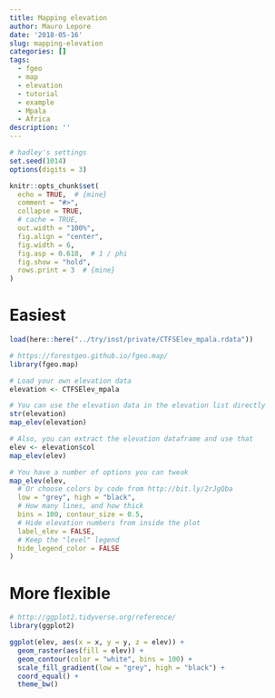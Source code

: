 ```yaml
---
title: Mapping elevation
author: Mauro Lepore
date: '2018-05-16'
slug: mapping-elevation
categories: []
tags:
  - fgeo
  - map
  - elevation
  - tutorial
  - example
  - Mpala
  - Africa
description: ''
---
```



```r
# hadley's settings
set.seed(1014)
options(digits = 3)

knitr::opts_chunk$set(
  echo = TRUE,  # {mine}
  comment = "#>",
  collapse = TRUE,
  # cache = TRUE,
  out.width = "100%",
  fig.align = "center",
  fig.width = 6,
  fig.asp = 0.618,  # 1 / phi
  fig.show = "hold",
  rows.print = 3  # {mine}
)
```

# Easiest

```r
load(here::here("../try/inst/private/CTFSElev_mpala.rdata"))
```

```r
# https://forestgeo.github.io/fgeo.map/
library(fgeo.map)

# Load your own elevation data
elevation <- CTFSElev_mpala

# You can use the elevation data in the elevation list directly
str(elevation)
map_elev(elevation)
```

```r
# Also, you can extract the elevation dataframe and use that
elev <- elevation$col
map_elev(elev)
```

```r
# You have a number of options you can tweak
map_elev(elev,
  # Or choose colors by code from http://bit.ly/2rJgQba
  low = "grey", high = "black", 
  # How many lines, and how thick
  bins = 100, contour_size = 0.5,
  # Hide elevation numbers from inside the plot
  label_elev = FALSE, 
  # Keep the "level" legend
  hide_legend_color = FALSE
)
```


# More flexible

```r
# http://ggplot2.tidyverse.org/reference/
library(ggplot2)

ggplot(elev, aes(x = x, y = y, z = elev)) +
  geom_raster(aes(fill = elev)) +
  geom_contour(color = "white", bins = 100) +
  scale_fill_gradient(low = "grey", high = "black") +
  coord_equal() +
  theme_bw()
```

